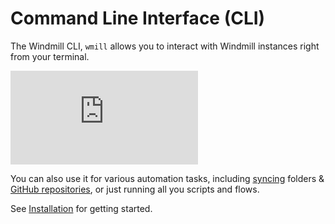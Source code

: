 
# Command Line Interface (CLI)

The Windmill CLI, `wmill` allows you to interact with Windmill instances right from your
terminal.

<iframe
	style={{ aspectRatio: '16/9' }}
	src="https://www.youtube.com/embed/TXtmLrToxoI"
	title="YouTube video player"
	frameBorder="0"
	allow="accelerometer; autoplay; clipboard-write; encrypted-media; gyroscope; picture-in-picture; web-share"
	allowFullScreen
	className="border-2 rounded-lg object-cover w-full dark:border-gray-800"
></iframe>

<br />

You can also use it for various automation tasks, including
[syncing](./sync.mdx) folders &
[GitHub repositories](./sync.mdx), or just running all you scripts and flows.

See [Installation](./installation.md) for getting started.

<div className="grid grid-cols-2 gap-6 mb-4">
	<DocCard
		title="Installation"
		description="How to install the CLI"
		href="/docs/advanced/cli/installation"
	/>
	<DocCard
		title="Local Development"
		description="Develop from various environments such as your terminal, VS Code, and JetBrains IDEs."
		href="/docs/advanced/local_development"
	/>
</div>

